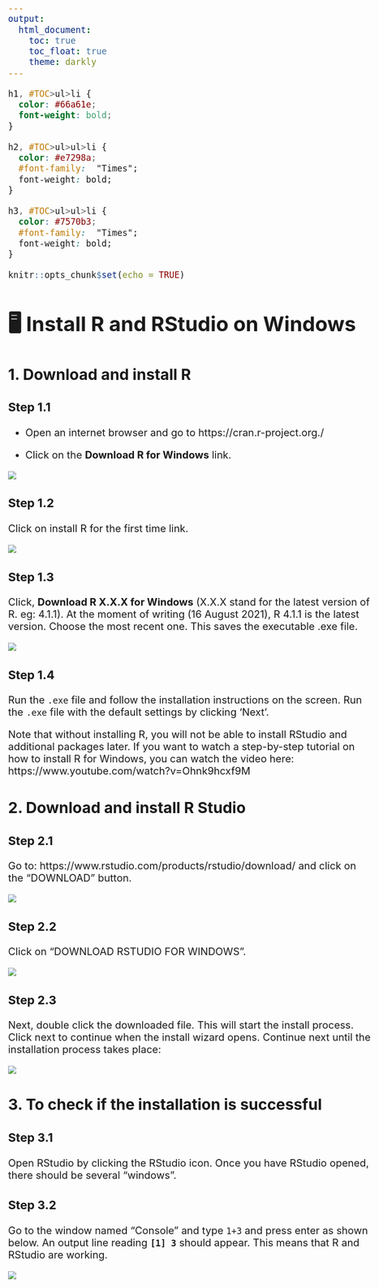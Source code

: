 ```yaml
---
output: 
  html_document:
    toc: true
    toc_float: true 
    theme: darkly
---
```




<style type="text/css">
  body{
  font-size: 15pt;
}
</style>

```css
h1, #TOC>ul>li {
  color: #66a61e;
  font-weight: bold;
}

h2, #TOC>ul>ul>li {
  color: #e7298a;
  #font-family:  "Times";
  font-weight: bold;
}

h3, #TOC>ul>ul>li {
  color: #7570b3;
  #font-family:  "Times";
  font-weight: bold;
}
```

```r
knitr::opts_chunk$set(echo = TRUE)
```

# 🖥️  Install R and RStudio on Windows

## 1. Download and install R

### Step 1.1

- Open an internet browser and go to https://cran.r-project.org./

- Click on the **Download R for Windows** link.

![](install/i1.png)



### Step 1.2

Click on install R for the first time link.

![](install/i2.png)

### Step 1.3

Click, **Download R X.X.X for Windows** (X.X.X stand for the latest version of R. eg: 4.1.1). At the moment of writing (16 August 2021), R 4.1.1 is the latest version. Choose the most recent one. This saves the executable .exe file.

![](install/i3.png)



### Step 1.4

Run the `.exe` file and follow the installation instructions on the screen. Run the `.exe` file with the default settings by clicking 'Next'. 

Note that without	installing R,	you	will	not	be	able	to	install RStudio and additional packages	later. If you want to watch a step-by-step tutorial on how to install R for Windows, you can watch the video here: https://www.youtube.com/watch?v=Ohnk9hcxf9M

## 2. Download and install R Studio

### Step 2.1

Go to: https://www.rstudio.com/products/rstudio/download/ and click	on	the	“DOWNLOAD”	button.

![](install/r1.png)



### Step 2.2

Click	on	“DOWNLOAD RSTUDIO FOR WINDOWS”.

![](install/r2.png)


### Step 2.3

Next, double click the downloaded file. This will start the install process.  Click next to continue when the install wizard opens. Continue next until the installation process takes place:


![](install/finish.png)

## 3. To check if the installation is successful

### Step 3.1

Open	RStudio by clicking the RStudio icon. Once you have RStudio opened, there should be several “windows”.

### Step 3.2

Go to the window named “Console” and type `1+3` and press enter as shown below. An	output line	reading	**`[1] 3`** should	appear.	This	means	that	R	and	RStudio	are	working.






![](install/console.png)